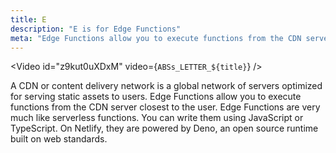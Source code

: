 ```yaml
---
title: E
description: "E is for Edge Functions"
meta: "Edge Functions allow you to execute functions from the CDN server closest to the user. You can write them using JavaScript or TypeScript."
---
```


<Video id="z9kut0uXDxM" video={`ABSs_LETTER_${title}`} />

A CDN or content delivery network is a global network of servers optimized for serving static assets to users. Edge Functions allow you to execute functions from the CDN server closest to the user. Edge Functions are very much like serverless functions. You can write them using JavaScript or TypeScript. On Netlify, they are powered by Deno, an open source runtime built on web standards.